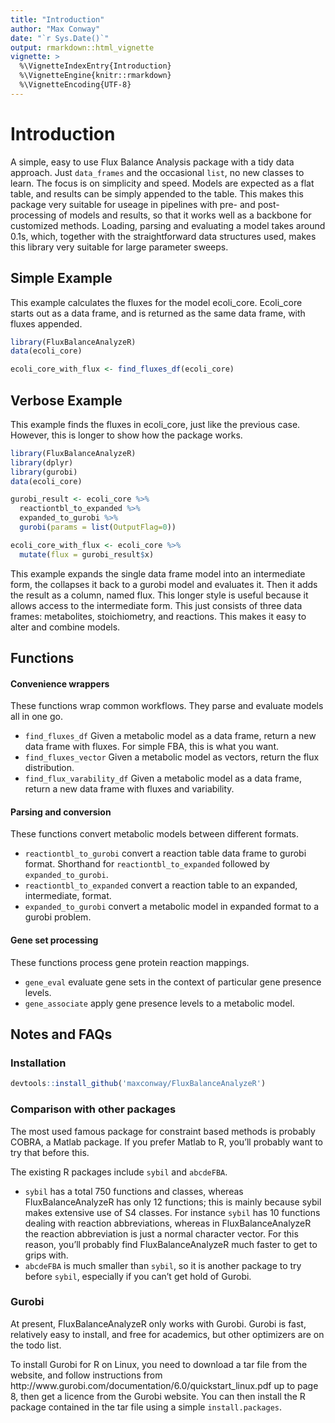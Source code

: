 ```yaml
---
title: "Introduction"
author: "Max Conway"
date: "`r Sys.Date()`"
output: rmarkdown::html_vignette
vignette: >
  %\VignetteIndexEntry{Introduction}
  %\VignetteEngine{knitr::rmarkdown}
  %\VignetteEncoding{UTF-8}
---
```


# Introduction
A simple, easy to use Flux Balance Analysis package with a tidy data approach. Just `data_frames` and the occasional `list`, no new classes to learn. The focus is on simplicity and speed. Models are expected as a flat table, and results can be simply appended to the table. This makes this package very suitable for useage in pipelines with pre- and post- processing of models and results, so that it works well as a backbone for customized methods. Loading, parsing and evaluating a model takes around 0.1s, which, together with the straightforward data structures used, makes this library very suitable for large parameter sweeps.

## Simple Example
This example calculates the fluxes for the model ecoli_core. Ecoli_core starts out as a data frame, and is returned as the same data frame, with fluxes appended.

```r
library(FluxBalanceAnalyzeR)
data(ecoli_core)

ecoli_core_with_flux <- find_fluxes_df(ecoli_core)
```

## Verbose Example
This example finds the fluxes in ecoli_core, just like the previous case. However, this is longer to show how the package works.

```r
library(FluxBalanceAnalyzeR)
library(dplyr)
library(gurobi)
data(ecoli_core)

gurobi_result <- ecoli_core %>%
  reactiontbl_to_expanded %>%
  expanded_to_gurobi %>%
  gurobi(params = list(OutputFlag=0))

ecoli_core_with_flux <- ecoli_core %>%
  mutate(flux = gurobi_result$x)
```

This example expands the single data frame model into an intermediate form, the collapses it back to a gurobi model and evaluates it. Then it adds the result as a column, named flux. This longer style is useful because it allows access to the intermediate form. This just consists of three data frames: metabolites, stoichiometry, and reactions. This makes it easy to alter and combine models.

## Functions

#### Convenience wrappers
These functions wrap common workflows. They parse and evaluate models all in one go.

- `find_fluxes_df` Given a metabolic model as a data frame, return a new data frame with fluxes. For simple FBA, this is what you want.
- `find_fluxes_vector` Given a metabolic model as vectors, return the flux distribution.
- `find_flux_varability_df` Given a metabolic model as a data frame, return a new data frame with fluxes and variability.

#### Parsing and conversion
These functions convert metabolic models between different formats.

- `reactiontbl_to_gurobi` convert a reaction table data frame to gurobi format. Shorthand for `reactiontbl_to_expanded` followed by `expanded_to_gurobi`.
- `reactiontbl_to_expanded` convert a reaction table to an expanded, intermediate, format.
- `expanded_to_gurobi` convert a metabolic model in expanded format to a gurobi problem.

#### Gene set processing
These functions process gene protein reaction mappings.

- `gene_eval` evaluate gene sets in the context of particular gene presence levels.
- `gene_associate` apply gene presence levels to a metabolic model.


## Notes and FAQs

### Installation
```r
devtools::install_github('maxconway/FluxBalanceAnalyzeR')
```

### Comparison with other packages
The most used famous package for constraint based methods is probably COBRA, a Matlab package. If you prefer Matlab to R, you'll probably want to try that before this.

The existing R packages include `sybil` and `abcdeFBA`. 

- `sybil` has a total 750 functions and classes, whereas FluxBalanceAnalyzeR has only 12 functions; this is mainly because sybil makes extensive use of S4 classes. For instance `sybil` has 10 functions dealing with reaction abbreviations, whereas in FluxBalanceAnalyzeR the reaction abbreviation is just a normal character vector. For this reason, you'll probably find FluxBalanceAnalyzeR much faster to get to grips with.
- `abcdeFBA` is much smaller than `sybil`, so it is another package to try before `sybil`, especially if you can't get hold of Gurobi.

### Gurobi
At present, FluxBalanceAnalyzeR only works with Gurobi. Gurobi is fast, relatively easy to install, and free for academics, but other optimizers are on the todo list.

To install Gurobi for R on Linux, you need to download a tar file from the website, and follow instructions from http://www.gurobi.com/documentation/6.0/quickstart_linux.pdf up to page 8, then get a licence from the Gurobi website. 
You can then install the R package contained in the tar file using a simple `install.packages`.

